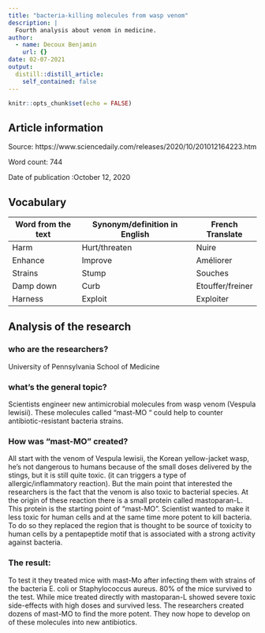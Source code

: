 ```yaml
---
title: "bacteria-killing molecules from wasp venom"
description: |
  Fourth analysis about venom in medicine.
author:
  - name: Decoux Benjamin
    url: {}
date: 02-07-2021
output:
  distill::distill_article:
    self_contained: false
---
```


```r
knitr::opts_chunk$set(echo = FALSE)
```

## Article information

Source: https://www.sciencedaily.com/releases/2020/10/201012164223.htm

Word count: 744

Date of publication :October 12, 2020 

## Vocabulary

| Word from the text | Synonym/definition in English | French Translate |
| ------------------ | ----------------------------- | ---------------- |
| Harm               | Hurt/threaten                 | Nuire            |
| Enhance            | Improve                       | Améliorer        |
| Strains            | Stump                         | Souches          |
| Damp down          | Curb                          | Etouffer/freiner |
| Harness            | Exploit                       | Exploiter        |

## Analysis of the research

### who are the researchers?

University of Pennsylvania School of Medicine 

### what’s the general topic?

Scientists engineer new antimicrobial molecules from wasp venom (Vespula lewisii). These molecules called “mast-MO “ could help to counter antibiotic-resistant bacteria strains.

### How was “mast-MO” created?

All start with the venom of Vespula lewisii, the Korean yellow-jacket wasp, he’s not dangerous to humans because of the small doses delivered by the stings, but it is still quite toxic. (it can triggers a type of allergic/inflammatory reaction). But the main point that interested the researchers is the fact that the venom is also toxic to bacterial species.
At the origin of these reaction there is a small protein called mastoparan-L. This protein is the starting point of “mast-MO”. Scientist wanted to make it less toxic for human cells and at the same time more potent to kill bacteria.
To do so they replaced the region that is thought to be source of toxicity to human cells by a pentapeptide motif that is associated with a strong activity against bacteria.

### The result:
To test it they treated mice with mast-Mo after infecting them with strains of the bacteria E. coli or Staphylococcus aureus. 80% of the mice survived to the test. While mice treated directly with mastoparan-L showed severe toxic side-effects with high doses and survived less.
The researchers created dozens of mast-MO to find the more potent. They now hope to develop on of these molecules into new antibiotics.



